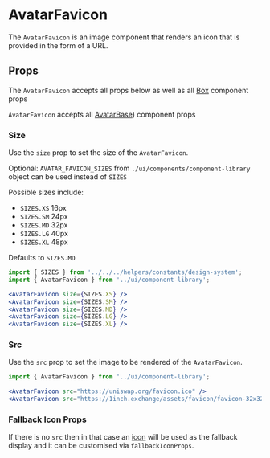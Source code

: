 


# AvatarFavicon

The `AvatarFavicon` is an image component that renders an icon that is provided in the form of a URL.

<Canvas>
  <Story id="components-componentlibrary-avatarfavicon--default-story" />
</Canvas>

## Props

The `AvatarFavicon` accepts all props below as well as all [Box](/docs/components-ui-box--default-story#props) component props

<ArgsTable of={AvatarFavicon} />

`AvatarFavicon` accepts all [AvatarBase](components-componentlibrary-avatarbase--default-story))
component props

<ArgsTable of={AvatarBase} />

### Size

Use the `size` prop to set the size of the `AvatarFavicon`.

Optional: `AVATAR_FAVICON_SIZES` from `./ui/components/component-library` object can be used instead of `SIZES`

Possible sizes include:

- `SIZES.XS` 16px
- `SIZES.SM` 24px
- `SIZES.MD` 32px
- `SIZES.LG` 40px
- `SIZES.XL` 48px

Defaults to `SIZES.MD`

<Canvas>
  <Story id="components-componentlibrary-avatarfavicon--size" />
</Canvas>

```jsx
import { SIZES } from '../../../helpers/constants/design-system';
import { AvatarFavicon } from '../ui/component-library';

<AvatarFavicon size={SIZES.XS} />
<AvatarFavicon size={SIZES.SM} />
<AvatarFavicon size={SIZES.MD} />
<AvatarFavicon size={SIZES.LG} />
<AvatarFavicon size={SIZES.XL} />
```

### Src

Use the `src` prop to set the image to be rendered of the `AvatarFavicon`.

<Canvas>
  <Story id="components-componentlibrary-avatarfavicon--src" />
</Canvas>

```jsx
import { AvatarFavicon } from '../ui/component-library';

<AvatarFavicon src="https://uniswap.org/favicon.ico" />
<AvatarFavicon src="https://1inch.exchange/assets/favicon/favicon-32x32.png" />
```

### Fallback Icon Props

If there is no `src` then in that case an [icon](/docs/components-componentlibrary-icon--default-story) will be used as the fallback display and it can be customised via `fallbackIconProps`.

